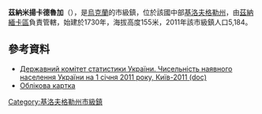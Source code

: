 {{No footnotes|time=2015-09-16T15:19:02+00:00}}
{{coord|48|42|59|N|32|35|35|E|scale:30000_region:UA|display=title}}

'''茲納米揚卡德魯加'''（{{lang-uk|Знам'янка Друга}}），是[[烏克蘭|烏克蘭]]的市級鎮，位於該國中部[[基洛夫格勒州|基洛夫格勒州]]，由[[茲納緬卡區_(烏克蘭)|茲納緬卡區]]負責管轄，始建於1730年，海拔高度155米，2011年該市級鎮人口5,184。

==參考資料==
*[https://web.archive.org/web/20121010205321/http://stat6.stat.lviv.ua/PXWEB2007/ukr/publ/2011/chnas.zip Державний комітет статистики України. Чисельність наявного населення України на 1 січня 2011 року, Київ-2011 (doc)]
* [http://gska2.rada.gov.ua/pls/z7502/A005?rdat1=04.07.2008&rf7571=17792 Облікова картка]{{dead link|date=2018年4月 |bot=InternetArchiveBot |fix-attempted=yes }}

{{DEFAULTSORT:Знам'янка Друга}}
[[Category:基洛夫格勒州市級鎮|Category:基洛夫格勒州市級鎮]]


{{Kirovohrad-geo-stub}}